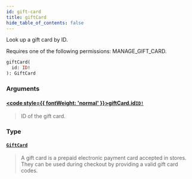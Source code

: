 ```yaml
---
id: gift-card
title: giftCard
hide_table_of_contents: false
---
```








Look up a gift card by ID.

Requires one of the following permissions: MANAGE_GIFT_CARD.

```graphql
giftCard(
  id: ID!
): GiftCard
```


### Arguments

#### [<code style={{ fontWeight: 'normal' }}>giftCard.<b>id</b></code>](#)<Bullet />[`ID!`](../../../developer/api-reference/scalars/id) <Badge class="secondary" text="non-null"/> <Badge class="secondary" text="scalar"/>
> ID of the gift card.
> 

### Type

#### [`GiftCard`](../../../developer/api-reference/objects/gift-card) <Badge class="secondary" text="object"/>
> A gift card is a prepaid electronic payment card accepted in stores. They can be used during checkout by providing a valid gift card codes.
> 





